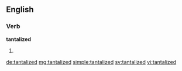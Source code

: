 ==English==

===Verb===
'''tantalized'''

# {{en-past of|tantalize}}

[[de:tantalized]]
[[mg:tantalized]]
[[simple:tantalized]]
[[sv:tantalized]]
[[vi:tantalized]]